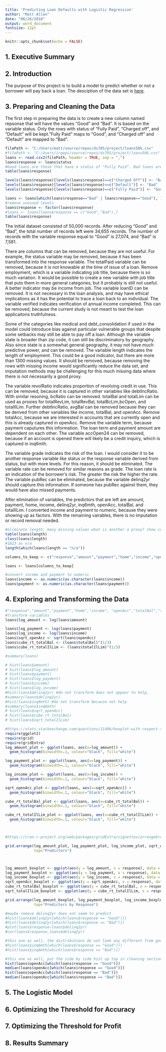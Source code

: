 ```yaml
---
title: 'Predicting Loan Defaults with Logistic Regression'
author: "Matt Allen"
date: "06/26/2018"
output: word_document
fontsize: 12pt
---
```


```r
knitr::opts_chunk$set(echo = FALSE)
```

## 1. Executive Summary
## 2. Introduction

The purpose of this project is to build a model to predict whether or not a borrower will pay back a loan. The desciption of the data set is [here](https://datascienceuwl.github.io/Project2018/loans50k.csv).

## 3. Preparing and Cleaning the Data

The first step in preparing the data is to create a new column named repsonse that will have the values "Good" and "Bad". It is based on the variable status. Only the rows with status of "Fully Paid", "Charged off", and "Default" will be kept."Fully Paid" maps to "Good", and "Charged off" and "Default" are mapped to "Bad".

```r

filePath <- "C:/Users/matt/source/repos/ds705/project/loans50k.csv"
#filePath <- "C:/Users/irgepi/source/repos/ds705/project/loans50k.csv"
loans <- read.csv2(filePath, header = TRUE, sep = ",")
loans$response <- loans$status
#Good loans are those that have a status of "Fully Paid". Bad loans are those that have a status of "Charged Off" or "Default".
table(loans$response)

levels(loans$response)[levels(loans$response)==c("Charged Off")] <- "Bad"
levels(loans$response)[levels(loans$response)==c("Default")] <- "Bad"
levels(loans$response)[levels(loans$response)==c("Fully Paid")] <- "Good"

loans <- loans[which(loans$response=="Bad" | loans$response=="Good"), ]
#remove unuused levels
loans$response <- factor(loans$response)
#loans <- loans[loans$response == c("Good","Bad"),]
table(loans$response)
```

The initial dataset consisted of 50,000 records. After reducing "Good" and "Bad", the total number of records left were 34,655 records. The number of records with the variable response equal to "Good" is 27,074, and "Bad" is 7,581.

There are columns that can be removed, because they are not useful. For example, the status variable may be removed, because it has been transformed into the response variable. The totalPaid variable can be removed, because it is not knowable at the time of issue of a loan. Remove employment, which is a variable indicating job title, because there is so much variation. It would be possible to create a new variable with job title that puts them in more general categories, but it probably is still not useful. A better indicator may be income from job. The variable loanID can be removed. It is not necessary in the loan analysis, and may have ethical implications as it has the potential to trace a loan back to an individual. The variable verified indicates verification of annual income completed. This can be removed, because the current study is not meant to test the loan applicaitons truthfulness. 

Some of the categories like medical and debt_consolidation if used in the model could introduce bias against particular vulnerable groups that despite some setbacks may still be able to pay off a loan. Although the variable state is broader than zip code, it can still be discriminatory by geography. Also since  state is a somewhat general geography, it may not have much predictive power, and can be removed. 
The variable length indicates the length of employment. This could be a good indicator, but there are more than 1300 missing values. It should be removed, because removing the rows with missing income would significantly reduce the data set, and imputation methods may be challenging for this much missing data where there is not necessarily a good proxy.

The variable revolRatio indicates proportion of revolving credit in use. This can be removed, because it is captured in other variables like debtIncRatio. With similar resoning, bcRatio can be removed. totalBal and totalLim can be used as proxies for totalRevLim, totalRevBal, totalBcLim,bcOpen, and totalIlLim. Further debtIncRatio, avgBal can be removed because they can be derived from other variables like income, totalBal, and openAcc. Remove totalAcc, because we are interested in accounts that are currently open and this is already captured in openAcc. Remove the variable term, because payment caputures this information. The loan term and payment amount are dependent on each other. The variable accOpen24 can be removed, because if an account is opened there will likely be a credit inquiry, which is captured in inq6mth. 

The variable grade indicates the risk of the loan. I would consider it to be another response variable like status or the response variable derived from status, but with more levels. For this reason, it should be eliminated. The variable rate can be removed for similar reasons as grade. The loan rate is an indication of the borrower's risk. The greater the risk the higher the rate. The variable pubRec can be eliminated, because the variable delinq2yr should capture this information. If someone has pubRec against them, they would have also missed payments. 

After elimination of variables, the predictors that are left are amount, payment, home, income, delinq2yr, inq6mth, openAcc, totalBal, and totalIlLim. I converted income and payment to numeric, because they were showing up as factors. With the remaining vairables, there is no imputation or record removal needed.

```r
#eliminate length, many missing values what is another a proxy? show count of n/a.
table(loans$length)
class(loans$length)
#1823 as n/a
length(which(loans$length == "n/a"))

columns_to_keep <- c("response","amount","payment","home","income","openAcc","totalBal","totalIlLim") #,"delinq2yr","inq6mth" removed

loans <- loans[columns_to_keep]

#convert income and payment to numeric
loans$income <- as.numeric(as.character(loans$income))
loans$payment <- as.numeric(as.character(loans$payment))
```


## 4. Exploring and Transforming the Data


```r
#"response","amount","payment","home","income", "openAcc","totalBal","totalIlLim"
#transform variables
loans$log_amount <- log(loans$amount)

loans$log_payment <- log(loans$payment)
loans$log_income <- log(loans$income)
loans$sqrt_openAcc <- sqrt(loans$openAcc)
loans$cube_rt_totalBal <- (loans$totalBal)^(1/3)
loans$cube_rt_totalIlLim <- (loans$totalIlLim)^(1/3)

#summary(loans)

# hist(loans$amount)
# hist(loans$log_amount)
# hist(loans$payment)
# hist(loans$log_payment)
# hist(loans$income)
# hist(loans$log_income)
#hist(loans$delinq2yr) #do not transform does not appear to help, 
#summary(loans$delinq2yr)
#hist(loans$inq6mth) #do not transform because not help
#summary(loans$inq6mth)
# hist(loans$sqrt_openAcc)
# hist(loans$cube_rt_totalBal)
# hist(loans$sqrt_totalIlLim)

#https://stats.stackexchange.com/questions/11406/boxplot-with-respect-to-two-factors-using-ggplot2-in-r
require(ggplot2)
require(grid)
require(gridExtra)
log_amount_plot <- ggplot(loans, aes(x=log_amount)) + 
  geom_histogram(binwidth=.1, colour="black", fill="white")

log_payment_plot <- ggplot(loans, aes(x=log_payment)) + 
  geom_histogram(binwidth=.1, colour="black", fill="white")

log_income_plot <- ggplot(loans, aes(x=log_income)) + 
  geom_histogram(binwidth=.1, colour="black", fill="white")

sqrt_openAcc_plot <- ggplot(loans, aes(x=sqrt_openAcc)) + 
  geom_histogram(binwidth=.1, colour="black", fill="white")

cube_rt_totalBal_plot <- ggplot(loans, aes(x=cube_rt_totalBal)) + 
  geom_histogram(binwidth=.1, colour="black", fill="white")

cube_rt_totalIlLim_plot <- ggplot(loans, aes(x=cube_rt_totalIlLim)) + 
  geom_histogram(binwidth=.1, colour="black", fill="white")



#https://cran.r-project.org/web/packages/gridExtra/vignettes/arrangeGrob.html

grid.arrange(log_amount_plot, log_payment_plot, log_income_plot, sqrt_openAcc_plot, cube_rt_totalBal_plot, cube_rt_totalIlLim_plot, nrow=2, ncol=3,
             top="Predictors")



log_amount_boxplot <- ggplot(aes(y = log_amount, x = response), data = loans) + geom_boxplot()
log_payment_boxplot <- ggplot(aes(y = log_payment, x = response), data = loans) + geom_boxplot()
log_income_boxplot <- ggplot(aes(y = log_income, x = response), data = loans) + geom_boxplot()
sqrt_openAcc_boxplot <- ggplot(aes(y = sqrt_openAcc, x = response), data = loans) + geom_boxplot()
cube_rt_totalBal_boxplot <- ggplot(aes(y = cube_rt_totalBal, x = response), data = loans) + geom_boxplot()
sqrt_totalIlLim_boxplot <- ggplot(aes(y = cube_rt_totalIlLim, x = response), data = loans) + geom_boxplot()

grid.arrange(log_amount_boxplot, log_payment_boxplot, log_income_boxplot, sqrt_openAcc_boxplot, cube_rt_totalBal_boxplot, sqrt_totalIlLim_boxplot, nrow=2, ncol=3,
             top="Predictors by Response")

#maybe remove delinq2yr does not seem to predict
#hist(loans$delinq2yr[which(loans$response == "Good")])
#hist(loans$delinq2yr[which(loans$response == "Bad")])
#plot(loans$response~loans$delinq2yr)
#cor(loans$response,loans$delinq2yr)

#this one as well, the distributions do not look any different from good to bad.
#hist(loans$inq6mth[which(loans$response == "Good")])
#hist(loans$inq6mth[which(loans$response == "Bad")])

#this one as well, put the side by side hist up top in cleaning section. cannot discern if gives information.
hist(loans$openAcc[which(loans$response == "Good")])
median(loans$openAcc[which(loans$response == "Good")])
hist(loans$openAcc[which(loans$response == "Bad")])
median(loans$openAcc[which(loans$response == "Bad")])

```


## 5. The Logistic Model
## 6. Optimizing the Threshold for Accuracy
## 7. Optimizing the Threshold for Profit
## 8. Results Summary
